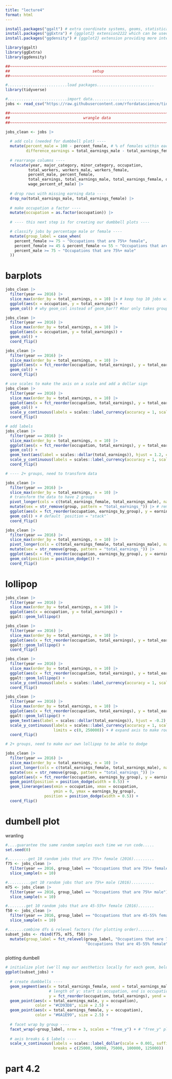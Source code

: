 ```yaml
---
title: "lecture4"
format: html
---
```


```r
install.packages("ggalt") # extra coordinate systems, geoms, statistical transformations, scales and fonts for 'ggplot2' (includes `geom_lollipop()`)
install.packages("ggExtra") # {ggplot2} extension2222 which can be used to add marginal histograms/boxplots/density plots to ggplot2 scatterplots
install.packages("ggdensity") # {ggplot2} extension providing more interpretable visualizations of density estimates based on highest density regions (HDRs)

library(ggalt)
library(ggExtra)
library(ggdensity)
```

```r
##~~~~~~~~~~~~~~~~~~~~~~~~~~~~~~~~~~~~~~~~~~~~~~~~~~~~~~~~~~~~~~~~~~~~~~~~~~~~~~
##                                    setup                                 ----
##~~~~~~~~~~~~~~~~~~~~~~~~~~~~~~~~~~~~~~~~~~~~~~~~~~~~~~~~~~~~~~~~~~~~~~~~~~~~~~

#..........................load packages.........................
library(tidyverse)

#..........................import data...........................
jobs <- read_csv("https://raw.githubusercontent.com/rfordatascience/tidytuesday/master/data/2019/2019-03-05/jobs_gender.csv")

##~~~~~~~~~~~~~~~~~~~~~~~~~~~~~~~~~~~~~~~~~~~~~~~~~~~~~~~~~~~~~~~~~~~~~~~~~~~~~~
##                                wrangle data                              ----
##~~~~~~~~~~~~~~~~~~~~~~~~~~~~~~~~~~~~~~~~~~~~~~~~~~~~~~~~~~~~~~~~~~~~~~~~~~~~~~

jobs_clean <- jobs |> 
  
  # add cols (needed for dumbbell plot) ----
  mutate(percent_male = 100 - percent_female, # % of females within each industry was already included
         difference_earnings = total_earnings_male - total_earnings_female) |>  # diff in earnings between M & F
  
  # rearrange columns ----
  relocate(year, major_category, minor_category, occupation,
          total_workers, workers_male, workers_female,
          percent_male, percent_female,
          total_earnings, total_earnings_male, total_earnings_female, difference_earnings,
          wage_percent_of_male) |> 
  
  # drop rows with missing earning data ----
  drop_na(total_earnings_male, total_earnings_female) |> 
  
  # make occupation a factor ----
  mutate(occupation = as.factor(occupation)) |> 
  
  # ---- this next step is for creating our dumbbell plots ----

  # classify jobs by percentage male or female ----
  mutate(group_label = case_when(
    percent_female >= 75 ~ "Occupations that are 75%+ female",
    percent_female >= 45 & percent_female <= 55 ~ "Occupations that are 45-55% female",
    percent_male >= 75 ~ "Occupations that are 75%+ male"
  )) 
```

# barplots

```r
jobs_clean |> 
  filter(year == 2016) |> 
  slice_max(order_by = total_earnings, n = 10) |> # keep top 10 jobs with most `total_earnings`
  ggplot(aes(x = occupation, y = total_earnings)) +
  geom_col() # why geom_col instead of geom_bar?? #bar only takes grouping var, will perform the counts, if you want it to specify the value of the total earnings, then use geom_col for the height of the bar!

jobs_clean |> 
  filter(year == 2016) |> 
  slice_max(order_by = total_earnings, n = 10) |> 
  ggplot(aes(x = occupation, y = total_earnings)) +
  geom_col() +
  coord_flip()

jobs_clean |> 
  filter(year == 2016) |> 
  slice_max(order_by = total_earnings, n = 10) |> 
  ggplot(aes(x = fct_reorder(occupation, total_earnings), y = total_earnings)) +
  geom_col() +
  coord_flip()

# use scales to make the axis on a scale and add a dollar sign
jobs_clean |> 
  filter(year == 2016) |> 
  slice_max(order_by = total_earnings, n = 10) |> 
  ggplot(aes(x = fct_reorder(occupation, total_earnings), y = total_earnings)) +
  geom_col() +
  scale_y_continuous(labels = scales::label_currency(accuracy = 1, scale = 0.001, suffix = "k")) + 
  coord_flip()

# add labels
jobs_clean |> 
  filter(year == 2016) |> 
  slice_max(order_by = total_earnings, n = 10) |> 
  ggplot(aes(x = fct_reorder(occupation, total_earnings), y = total_earnings)) + #**** I need this factor reorder
  geom_col() +
  geom_text(aes(label = scales::dollar(total_earnings)), hjust = 1.2, color = "white") + #**** I need this!
  scale_y_continuous(labels = scales::label_currency(accuracy = 1, scale = 0.001, suffix = "k")) + 
  coord_flip()

# ---- 2+ groups, need to transform data

jobs_clean |> 
  filter(year == 2016) |> 
  slice_max(order_by = total_earnings, n = 10) |> 
  # transform the data to have 2 groups
  pivot_longer(cols = c(total_earnings_female, total_earnings_male), names_to = "group", values_to = "earnings_by_group") |> 
  mutate(sex = str_remove(group, pattern = "total_earnings_")) |> # remove the words total_earnings
  ggplot(aes(x = fct_reorder(occupation, earnings_by_group), y = earnings_by_group, fill = sex)) + 
  geom_col() + # default `position = "stack"`
  coord_flip()

jobs_clean |> 
  filter(year == 2016) |> 
  slice_max(order_by = total_earnings, n = 10) |> 
  pivot_longer(cols = c(total_earnings_female, total_earnings_male), names_to = "group", values_to = "earnings_by_group") |> 
  mutate(sex = str_remove(group, pattern = "total_earnings_")) |> 
  ggplot(aes(x = fct_reorder(occupation, earnings_by_group), y = earnings_by_group, fill = sex)) +
  geom_col(position = position_dodge()) +
  coord_flip()
```

# lollipop
```r
jobs_clean |> 
  filter(year == 2016) |> 
  slice_max(order_by = total_earnings, n = 10) |> 
  ggplot(aes(x = occupation, y = total_earnings)) +
  ggalt::geom_lollipop()

jobs_clean |> 
  filter(year == 2016) |> 
  slice_max(order_by = total_earnings, n = 10) |> 
  ggplot(aes(x = fct_reorder(occupation, total_earnings), y = total_earnings)) + # using this package to reorder
  ggalt::geom_lollipop() +
  coord_flip()

jobs_clean |> 
  filter(year == 2016) |> 
  slice_max(order_by = total_earnings, n = 10) |> 
  ggplot(aes(x = fct_reorder(occupation, total_earnings), y = total_earnings)) +
  ggalt::geom_lollipop() +
  scale_y_continuous(labels = scales::label_currency(accuracy = 1, scale = 0.001, suffix = "k")) + 
  coord_flip()

jobs_clean |> 
  filter(year == 2016) |> 
  slice_max(order_by = total_earnings, n = 10) |> 
  ggplot(aes(x = fct_reorder(occupation, total_earnings), y = total_earnings)) +
  ggalt::geom_lollipop() +
  geom_text(aes(label = scales::dollar(total_earnings)), hjust = -0.2) + 
  scale_y_continuous(labels = scales::label_currency(accuracy = 1, scale = 0.001, suffix = "k"),
                     limits = c(0, 250000)) + # expand axis to make room for values
  coord_flip()

# 2+ groups, need to make our own lollipop to be able to dodge

jobs_clean |>
  filter(year == 2016) |>
  slice_max(order_by = total_earnings, n = 10) |>
  pivot_longer(cols = c(total_earnings_female, total_earnings_male), names_to = "group", values_to = "earnings_by_group") |>
  mutate(sex = str_remove(group, pattern = "total_earnings_")) |>
  ggplot(aes(x = fct_reorder(occupation, earnings_by_group), y = earnings_by_group, color = sex)) +
  geom_point(position = position_dodge(width = 0.5)) +
  geom_linerange(aes(xmin = occupation, xmax = occupation, 
                     ymin = 0, ymax = earnings_by_group),
                 position = position_dodge(width = 0.5)) +
  coord_flip()

```

# dumbell plot

wranling
```r
#....guarantee the same random samples each time we run code.....
set.seed(0)

#.........get 10 random jobs that are 75%+ female (2016).........
f75 <- jobs_clean |> 
  filter(year == 2016, group_label == "Occupations that are 75%+ female") |> 
  slice_sample(n = 10)

#..........get 10 random jobs that are 75%+ male (2016)..........
m75 <- jobs_clean |> 
  filter(year == 2016, group_label == "Occupations that are 75%+ male") |> 
  slice_sample(n = 10)

#........get 10 random jobs that are 45-55%+ female (2016).......
f50 <- jobs_clean |> 
  filter(year == 2016, group_label == "Occupations that are 45-55% female") |> 
  slice_sample(n = 10)

#.......combine dfs & relevel factors (for plotting order).......
subset_jobs <- rbind(f75, m75, f50) |> 
  mutate(group_label = fct_relevel(group_label, "Occupations that are 75%+ female", 
                                   "Occupations that are 45-55% female", "Occupations that are 75%+ male")) 



```

plotting dumbell

```r
# initialize plot (we'll map our aesthetics locally for each geom, below) ----
ggplot(subset_jobs) +
  
  # create dumbbells ----
  geom_segment(aes(x = total_earnings_female, xend = total_earnings_male, # where the lines start and end
                   # length of y: start is occupation, end is occupation
                   y = fct_reorder(occupation, total_earnings), yend = occupation)) + # reorder occupation by avg_salary here
  geom_point(aes(x = total_earnings_male, y = occupation), 
             color = "#CD93D8", size = 2.5) +
  geom_point(aes(x = total_earnings_female, y = occupation), 
             color = "#6A1E99", size = 2.5) +
  
  # facet wrap by group ----
  facet_wrap(~group_label, nrow = 3, scales = "free_y") + # "free_y" plots only the axis labels that exist in each group
  
  # axis breaks & $ labels ----
  scale_x_continuous(labels = scales::label_dollar(scale = 0.001, suffix = "k"),
                     breaks = c(25000, 50000, 75000, 100000, 125000))
```
# part 4.2

```r

```

